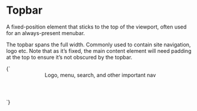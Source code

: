 
<Meta title="Layout/Topbar" />

# Topbar

A fixed-position element that sticks to the top of the viewport, often used for an always-present menubar.

The topbar spans the full width. Commonly used to contain site navigation, logo etc. Note that as it’s fixed, the main content element will need padding at the top to ensure it’s not obscured by the topbar.

<Canvas>
  <Story name="Topbar">
    {`
      <header class="l-topbar">
        Logo, menu, search, and other important nav
      </header>
    `}
  </Story>
</Canvas>
